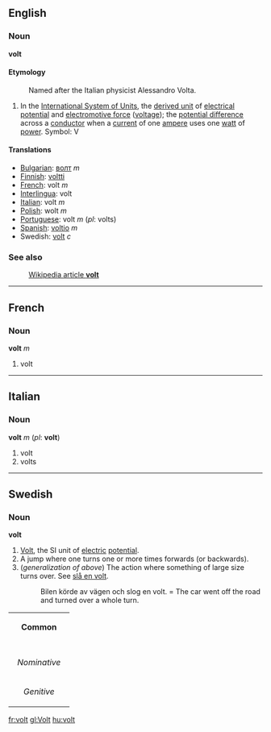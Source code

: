 ==English==
===Noun===
'''volt'''

====Etymology====
:Named after the Italian physicist Alessandro Volta.

#In the [[International System of Units]], the [[derived unit]] of [[electrical potential]] and [[electromotive force]] ([[voltage]]); the [[potential difference]] across a [[conductor]] when a [[current]] of one [[ampere]] uses one [[watt]] of [[power]].  Symbol: V

====Translations====
*[[Bulgarian]]: [[волт]] ''m''
*[[Finnish]]: [[voltti]]
*[[French]]: volt ''m'' 
*[[Interlingua]]: volt
*[[Italian]]: volt ''m''
*[[Polish]]: wolt ''m''
*[[Portuguese]]: volt ''m'' (''pl'': volts)
*[[Spanish]]: [[voltio]] ''m''
*Swedish: [[volt#Swedish|volt]] ''c''

===See also===
:[[w:volt|Wikipedia article '''volt''']]

----
==French==
===Noun===
'''volt''' ''m''

#volt

----
==Italian==
===Noun===
'''volt''' ''m'' (''pl'': '''volt''')

#volt
#volts

----
==Swedish==
===Noun===
'''volt'''

#[[Volt]], the SI unit of [[electric]] [[potential]]. 
#A jump where one turns one or more times forwards (or backwards). <!---[[sommersault]]?--->
#(''generalization of above'') The action where something of large size turns over. See [[slå en volt]].
#:Bilen körde av vägen och slog en volt. = The car went off the road and turned over a whole turn.

{| border=1 cellspacing=0
| bgcolor="#FFFFF0" colspan=5 align=center | '''Common'''
|-
|- bgcolor="#FFFFF0" align=center
! rowspan=2 | 
| colspan=2 width=105| Singular 
| colspan=2 | Plural
|- bgcolor="#FFFFF0" align=center
| width=105 | ''Indefinite'' 
| width=105 | ''Definite'' 
| width=105 |  ''Indefinite'' 
|  width=105 | ''Definite''
|- align=center
| width=105 bgcolor="#FFFFF0" | ''Nominative'' 
| [[volt]]
| [[volten]]
| [[volter]]
| [[volterna]]
|- align=center
| width=105 bgcolor="#FFFFF0" | ''Genitive'' 
| [[volts]]
| [[voltens]]
| [[volters]]
| [[volternas]]
|}

[[fr:volt]]
[[gl:Volt]]
[[hu:volt]]